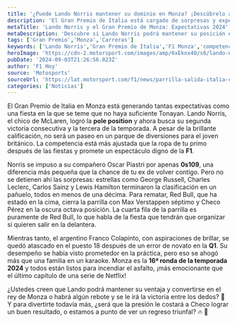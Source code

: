 ```yaml
---
title: '¿Puede Lando Norris mantener su dominio en Monza? ¡Descúbrelo aquí!'
description: 'El Gran Premio de Italia está cargado de sorpresas y expectativa. Lando Norris busca su segunda victoria consecutiva, pero la competencia promete. ¡No te lo pierdas!'
metaTitle: 'Lando Norris y el Gran Premio de Monza: Expectativas 2024'
metaDescription: 'Descubre si Lando Norris podrá mantener su posición en el Gran Premio de Italia. ¡La competencia está más reñida que nunca!'
tags: ['Gran Premio','Monza','Carreras']
keywords: ['Lando Norris','Gran Premio de Italia','F1 Monza','competencia F1','victoria Norris']
heroImage: 'https://cdn-2.motorsport.com/images/amp/6xEknx40/s6/lando-norris-mclaren-f1-team-o-2.jpg'
pubDate: '2024-09-03T21:26:56.823Z'
author: 'F1 Hoy'
source: 'Motosports'
sourceUrl: 'https://lat.motorsport.com/f1/news/parrilla-salida-italia-colapinto-checo-perez/10649800/?utm_source=RSS&utm_medium=referral&utm_campaign=RSS-F1&utm_term=News&utm_content=lat'
categories: ['Noticias']
---
```

El Gran Premio de Italia en Monza está generando tantas expectativas como una fiesta en la que se teme que no haya suficiente Tonayan. Lando Norris, el chico de McLaren, logró la **pole position** y ahora busca su segunda victoria consecutiva y la tercera de la temporada. A pesar de la brillante calificación, no será un paseo en un parque de diversiones para el joven británico. La competencia está más ajustada que la ropa de tu primo después de las fiestas y promete un espectáculo digno de la **F1**.

Norris se impuso a su compañero Oscar Piastri por apenas **0s109**, una diferencia más pequeña que la chance de tu ex de volver contigo. Pero no se detienen ahí las sorpresas: estrellas como George Russell, Charles Leclerc, Carlos Sainz y Lewis Hamilton terminaron la clasificación en un pañuelo, todos en menos de una décima. Para rematar, Red Bull, que ha estado en la cima, cierra la parrilla con Max Verstappen séptimo y Checo Pérez en la oscura octava posición. La cuarta fila de la parrilla es puramente de Red Bull, lo que habla de la fiesta que tendrán que organizar si quieren salir en la delantera.

Mientras tanto, el argentino Franco Colapinto, con aspiraciones de brillar, se quedó atascado en el puesto 18 después de un error de novato en la **Q1**. Su desempeño se había visto prometedor en la práctica, pero eso se ahogó más que una familia en un karaoke. Monza es la **16ª ronda de la temporada 2024** y todos están listos para incendiar el asfalto, ¡más emocionante que el último capítulo de una serie de Netflix!

¿Ustedes creen que Lando podrá mantener su ventaja y convertirse en el rey de Monza o habrá algún rebote y se le irá la victoria entre los dedos? 🤔 Y para divertirte todavía más, ¿será que la presión le costará a Checo lograr un buen resultado, o estamos a punto de ver un regreso triunfal? 🔥 🎉


